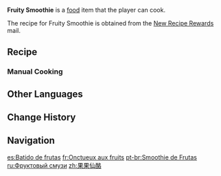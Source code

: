 {{Food Infobox
|id              = 108571
|description     = 
|desc_suspicious = A beverage of simple and clean colors. The freezing-cold smoothie seems to send you directly to the peak of Dragonspine. It's so cold up there, you can feel yourself accumulating Sheer Cold... You'd better find a bonfire quickly to stave off the damage before you hit the limit!
|desc_basic      = A beverage with simple colors. The smoothie made out of fruit-flavored yogurt has been arranged to resemble the blue sky and white clouds. At the bottom is a thick layer of jelly and finely-cut fruit. The revitalizing flavor makes this beverage the best choice in the summer.
|desc_delicious  = A beverage of simple and clean colors. The refreshing smoothie with a faint fruity scent reminds you of the ethereal clouds above Qingyun Peak. Does it taste as light and fluffy?
|type            = Recovery Dishes
|effectType      = Revive
|effect          = Revives a character and restores (var1) HP.
|eff_suspicious1 = 900
|eff_basic1      = 1,200
|eff_delicious1  = 1,500
|quality         = 3
|recipe          = [[Mail/New Recipe Rewards (2023-08-17)|New Recipe Rewards]] Mail
|event           = New Recipe Rewards (2023-08-17)
|event2          = Genshin Impact × Happy Lemon
|event3          = Genshin Impact × Gong cha
|event4          = Genshin Impact × LiHO TEA
|event5          = Genshin Impact × HEYTEA
|source4         = Redemption code from [[Genshin Impact × HEYTEA]]
|source3         = Redemption code from [[Genshin Impact × LiHO TEA]]
|source2         = Redemption code from [[Genshin Impact × Gong cha]]
|source1         = Redemption code from [[Genshin Impact × Happy Lemon]]
|recipe_event    = yes
}}
'''Fruity Smoothie''' is a [[food]] item that the player can cook.

The recipe for Fruity Smoothie is obtained from the [[Mail/New Recipe Rewards (2023-08-17)|New Recipe Rewards]] mail.

==Recipe==
{{Recipe
|type      = Cooking
|Berry   = 3
|Milk    = 3
|Qingxin = 1
|Sugar   = 1
|sort    = Berry;Milk;Qingxin;Sugar
}}

===Manual Cooking===
{{Manual Cooking}}

==Other Languages==
{{Other Languages
|en      = Fruity Smoothie
|zhs     = 果果仙酪
|zhs_rm  = Guǒguǒ Xiānlào
|zht     = 果果仙酪
|zht_rm  = Guǒguǒ Xiānluò
|zh_tl   = Fruity Cheese
|ja      = 仙果スムージー
|ja_rm   = Senka Sumuujii
|ja_tl   = Fairy Fruit Smoothie
|ko      = 과일 스무디
|ko_tl   = Fruit Smoothie
|es      = Batido de frutas
|es_tl   = Fruit Smoothie
|fr      = Onctueux aux fruits
|fr_tl   = Fruit Smoothie
|ru      = Фруктовый смузи
|ru_tl   = Fruity Smoothie
|th      = Fruity Smoothie
|vi      = Sinh Tố Hoa Quả
|vi_tl   = 
|de      = Früchte-Smoothie
|de_tl   = Fruits Smoothie
|id      = Fruity Smoothie
|pt      = Smoothie de Frutas
|pt_tl   = 
|tr      = Meyveli Smoothie
|tr_tl   = Fruity Smoothie
|it      = Frappè alla frutta
|it_tl   = Fruit Milkshake
}}

==Change History==
{{Change History|4.0}}

==Navigation==
{{Food Navbox|Event-Exclusive Dishes}}

[[es:Batido de frutas]]
[[fr:Onctueux aux fruits]]
[[pt-br:Smoothie de Frutas]]
[[ru:Фруктовый смузи]]
[[zh:果果仙酪]]